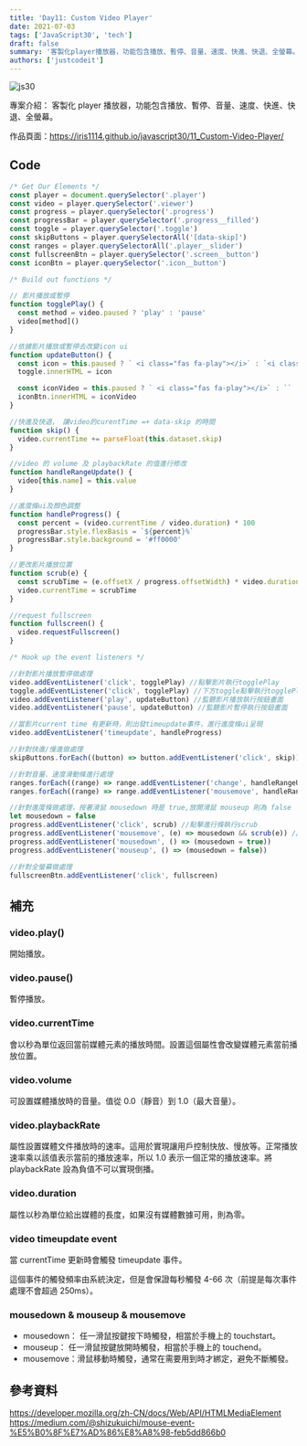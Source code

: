 ```yaml
---
title: 'Day11: Custom Video Player'
date: 2021-07-03
tags: ['JavaScript30', 'tech']
draft: false
summary: '客製化player播放器，功能包含播放、暫停、音量、速度、快進、快退、全螢幕。'
authors: ['justcodeit']
---
```


![js30](/static/images/js30/11.png)

專案介紹： 客製化 player 播放器，功能包含播放、暫停、音量、速度、快進、快退、全螢幕。

作品頁面：https://iris1114.github.io/javascript30/11_Custom-Video-Player/

## Code

```javascript
/* Get Our Elements */
const player = document.querySelector('.player')
const video = player.querySelector('.viewer')
const progress = player.querySelector('.progress')
const progressBar = player.querySelector('.progress__filled')
const toggle = player.querySelector('.toggle')
const skipButtons = player.querySelectorAll('[data-skip]')
const ranges = player.querySelectorAll('.player__slider')
const fullscreenBtn = player.querySelector('.screen__button')
const iconBtn = player.querySelector('.icon__button')

/* Build out functions */

// 影片播放或暫停
function togglePlay() {
  const method = video.paused ? 'play' : 'pause'
  video[method]()
}

//依據影片播放或暫停去改變icon ui
function updateButton() {
  const icon = this.paused ? ` <i class="fas fa-play"></i>` : `<i class="fas fa-pause"></i>`
  toggle.innerHTML = icon

  const iconVideo = this.paused ? ` <i class="fas fa-play"></i>` : ``
  iconBtn.innerHTML = iconVideo
}

//快進及快退， 讓video的curentTime =+ data-skip 的時間
function skip() {
  video.currentTime += parseFloat(this.dataset.skip)
}

//video 的 volume 及 playbackRate 的值進行修改
function handleRangeUpdate() {
  video[this.name] = this.value
}

//進度條ui及顏色調整
function handleProgress() {
  const percent = (video.currentTime / video.duration) * 100
  progressBar.style.flexBasis = `${percent}%`
  progressBar.style.background = '#ff0000'
}

//更改影片播放位置
function scrub(e) {
  const scrubTime = (e.offsetX / progress.offsetWidth) * video.duration
  video.currentTime = scrubTime
}

//request fullscreen
function fullscreen() {
  video.requestFullscreen()
}

/* Hook up the event listeners */

//針對影片播放暫停做處理
video.addEventListener('click', togglePlay) //點擊影片執行togglePlay
toggle.addEventListener('click', togglePlay) //下方toggle點擊執行togglePlay
video.addEventListener('play', updateButton) //監聽影片播放執行按鈕畫面
video.addEventListener('pause', updateButton) //監聽影片暫停執行按鈕畫面

//當影片current time 有更新時，則出發timeupdate事件，進行進度條ui呈現
video.addEventListener('timeupdate', handleProgress)

//針對快進/慢進做處理
skipButtons.forEach((button) => button.addEventListener('click', skip))

//針對音量、速度滑動條進行處理
ranges.forEach((range) => range.addEventListener('change', handleRangeUpdate))
ranges.forEach((range) => range.addEventListener('mousemove', handleRangeUpdate))

//針對進度條做處理，按著滑鼠 mousedown 時是 true,放開滑鼠 mouseup 則為 false
let mousedown = false
progress.addEventListener('click', scrub) //點擊進行條執行scrub
progress.addEventListener('mousemove', (e) => mousedown && scrub(e)) //如果mousedown=true，則執行scrub
progress.addEventListener('mousedown', () => (mousedown = true))
progress.addEventListener('mouseup', () => (mousedown = false))

//針對全螢幕做處理
fullscreenBtn.addEventListener('click', fullscreen)
```

## 補充

### video.play()

開始播放。

### video.pause()

暫停播放。

### video.currentTime

會以秒為單位返回當前媒體元素的播放時間。設置這個屬性會改變媒體元素當前播放位置。

### video.volume

可設置媒體播放時的音量。值從 0.0（靜音）到 1.0（最大音量）。

### video.playbackRate

屬性設置媒體文件播放時的速率。這用於實現讓用戶控制快放、慢放等。正常播放速率乘以該值表示當前的播放速率，所以 1.0 表示一個正常的播放速率。將 playbackRate 設為負值不可以實現倒播。

### video.duration

屬性以秒為單位給出媒體的長度，如果沒有媒體數據可用，則為零。

### video timeupdate event

當 currentTime 更新時會觸發 timeupdate 事件。

這個事件的觸發頻率由系統決定，但是會保證每秒觸發 4-66 次（前提是每次事件處理不會超過 250ms）。

### mousedown & mouseup & mousemove

- mousedown： 任一滑鼠按鍵按下時觸發，相當於手機上的 touchstart。
- mouseup： 任一滑鼠按鍵放開時觸發，相當於手機上的 touchend。
- mousemove：滑鼠移動時觸發，通常在需要用到時才綁定，避免不斷觸發。

## 參考資料

https://developer.mozilla.org/zh-CN/docs/Web/API/HTMLMediaElement
https://medium.com/@shizukuichi/mouse-event-%E5%B0%8F%E7%AD%86%E8%A8%98-feb5dd866b0
